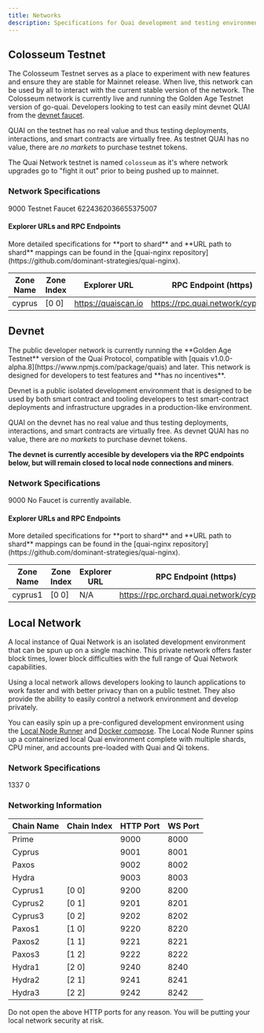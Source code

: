 ```yaml
---
title: Networks
description: Specifications for Quai development and testing environments.
---
```


## Colosseum Testnet

The Colosseum Testnet serves as a place to experiment with new features and ensure they are stable for Mainnet release. When live, this network can be used by all to interact with the current stable version of the network. The Colosseum network is currently live and running the Golden Age Testnet version of go-quai. Developers looking to test can easily mint devnet QUAI from the [devnet faucet](https://faucet.quai.network).

QUAI on the testnet has no real value and thus testing deployments, interactions, and smart contracts are virtually free. As testnet QUAI has no value, there are _no markets_ to purchase testnet tokens.

The Quai Network testnet is named `colosseum` as it's where network upgrades go to "fight it out" prior to being pushed up to mainnet.

### Network Specifications

<CardGroup cols={3}>
	<Card
		title='Chain ID'
		icon='link'
	>
		9000
	</Card>
	<Card
		title='Faucet'
		href='https://faucet.quai.network'
		icon='faucet'
	>
		Testnet Faucet
	</Card>
	<Card
		title='Genesis Nonce'
		icon='lock'
	>
		6224362036655375007
	</Card>
</CardGroup>

#### Explorer URLs and RPC Endpoints

<Info>
	More detailed specifications for **port to shard** and **URL path to shard** mappings can be found in the [quai-nginx
	repository](https://github.com/dominant-strategies/quai-nginx).
</Info>

| Zone Name | Zone Index | Explorer URL        | RPC Endpoint (https)             | RPC Endpoint (wss)             |
| --------- | ---------- | ------------------- | -------------------------------- | ------------------------------ |
| cyprus    | [0 0]      | https://quaiscan.io | https://rpc.quai.network/cyprus1 | wss://rpc.quai.network/cyprus1 |

## Devnet

<Tip>
  The public developer network is currently running the **Golden Age Testnet** version of the Quai Protocol, compatible with [quais v1.0.0-alpha.8](https://www.npmjs.com/package/quais) and later.
  This network is designed for developers to test features and **has no incentives**.

</Tip>

Devnet is a public isolated development environment that is designed to be used by both smart contract and tooling developers to test smart-contract deployments and infrastructure upgrades in a production-like environment.

QUAI on the devnet has no real value and thus testing deployments, interactions, and smart contracts are virtually free. As devnet QUAI has no value, there are _no markets_ to purchase devnet tokens.

**The devnet is currently accesible by developers via the RPC endpoints below, but will remain closed to local node connections and miners**.

### Network Specifications

<CardGroup cols={3}>
	<Card
		title='Chain ID'
		icon='link'
	>
		9000
	</Card>
	<Card
		title='Faucet'
		icon='faucet'
	>
		No Faucet is currently available.
	</Card>
</CardGroup>

#### Explorer URLs and RPC Endpoints

<Info>
	More detailed specifications for **port to shard** and **URL path to shard** mappings can be found in the [quai-nginx
	repository](https://github.com/dominant-strategies/quai-nginx).
</Info>

| Zone Name | Zone Index | Explorer URL | RPC Endpoint (https)                     | RPC Endpoint (wss)                     |
| --------- | ---------- | ------------ | ---------------------------------------- | -------------------------------------- |
| cyprus1   | [0 0]      | N/A          | https://rpc.orchard.quai.network/cyprus1 | wss://rpc.orchard.quai.network/cyprus1 |

## Local Network

A local instance of Quai Network is an isolated development environment that can be spun up on a single machine. This private network offers faster block times, lower block difficulties with the full range of Quai Network capabilities.

Using a local network allows developers looking to launch applications to work faster and with better privacy than on a public testnet. They also provide the ability to easily control a network environment and develop privately.

You can easily spin up a pre-configured development environment using the [Local Node Runner](/guides/client/local-node) and [Docker compose](https://docs.docker.com/compose/). The Local Node Runner spins up a containerized local Quai environment complete with multiple shards, CPU miner, and accounts pre-loaded with Quai and Qi tokens.

### Network Specifications

<CardGroup cols={3}>
	<Card
		title='Chain ID'
		icon='link'
	>
		1337
	</Card>
	<Card
		title='Network Nonce'
		icon='lock'
	>
		0
	</Card>
</CardGroup>

### Networking Information

| Chain Name | Chain Index | HTTP Port | WS Port |
| ---------- | ----------- | --------- | ------- |
| Prime      |             | 9000      | 8000    |
| Cyprus     |             | 9001      | 8001    |
| Paxos      |             | 9002      | 8002    |
| Hydra      |             | 9003      | 8003    |
| Cyprus1    | [0 0]       | 9200      | 8200    |
| Cyprus2    | [0 1]       | 9201      | 8201    |
| Cyprus3    | [0 2]       | 9202      | 8202    |
| Paxos1     | [1 0]       | 9220      | 8220    |
| Paxos2     | [1 1]       | 9221      | 8221    |
| Paxos3     | [1 2]       | 9222      | 8222    |
| Hydra1     | [2 0]       | 9240      | 8240    |
| Hydra2     | [2 1]       | 9241      | 8241    |
| Hydra3     | [2 2]       | 9242      | 8242    |

<Warning>Do not open the above HTTP ports for any reason. You will be putting your local network security at risk.</Warning>
